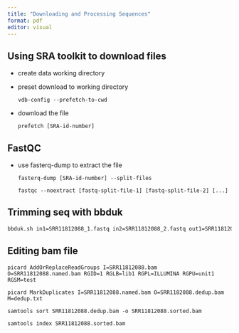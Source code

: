 ```yaml
---
title: "Downloading and Processing Sequences"
format: pdf
editor: visual
---
```


## Using SRA toolkit to download files

-   create data working directory

-   preset download to working directory

    `vdb-config --prefetch-to-cwd`

-   download the file

    `prefetch [SRA-id-number]`

## FastQC

-   use fasterq-dump to extract the file

    `fasterq-dump [SRA-id-number] --split-files`

    `fastqc --noextract [fastq-split-file-1] [fastq-split-file-2] [...]`

## Trimming seq with bbduk

``` bash
bbduk.sh in1=SRR11812088_1.fastq in2=SRR11812088_2.fastq out1=SRR11812088_1.trimmed.fastq out2=SRR11812088_2.trimmed.fastq t=10 qtrim=rl maq=10 ftl=10 ftr=-139 trimq=15 tpe tbo
```

## Editing bam file

```         
picard AddOrReplaceReadGroups I=SRR11812088.bam O=SRR11812088.named.bam RGID=1 RGLB=lib1 RGPL=ILLUMINA RGPU=unit1 RGSM=test

picard MarkDuplicates I=SRR11812088.named.bam O=SRR1182088.dedup.bam M=dedup.txt

samtools sort SRR11812088.dedup.bam -o SRR11812088.sorted.bam

samtools index SRR11812088.sorted.bam
```
